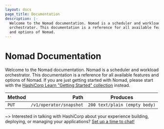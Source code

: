 ```yaml
---
layout: docs
page_title: Documentation
description: |-
  Welcome to the Nomad documentation. Nomad is a scheduler and workload
  orchestrator. This documentation is a reference for all available features
  and options of Nomad.
---
```


# Nomad Documentation

Welcome to the Nomad documentation. Nomad is a scheduler and workload
orchestrator. This documentation is a reference for all
available features and options of Nomad. If you are just getting started with
Nomad, please start with the [HashiCorp Learn "Getting Started" collection][gs]
instead.

| Method |                    Path |           Produces            |
| ------ | ----------------------: | :---------------------------: |
| `PUT`  | `/v1/operator/snapshot` | `200 text/plain (empty body)` |

~> Interested in talking with HashiCorp about your experience building, deploying,
or managing your applications? [Set up a time to chat!](https://forms.gle/2tAmxJbyPbcL2nRW9)

[gs]: https://learn.hashicorp.com/collections/nomad/get-started
